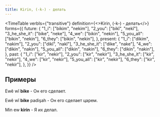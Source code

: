 ```yaml
---
title: Kirin, (-k-) - делать
---
```


<TimeTable
  verbIs={"transitive"}
  definition={<>Kirin, (-k-) - <Vt/> делать</>}
  forms={{
    future: {
      "1_i": ["bikim", "nekim"],
      "2_you": ["bikî", "nekî"],
      "3_he_she_it": ["bike", "neke"],
      "4_we": ["bikin", "nekin"],
      "5_you_all": ["bikin", "nekin"],
      "6_they": ["bikin", "nekin"],
    },
    present: {
      "1_i": ["dikim", "nakim"],
      "2_you": ["dikî", "nakî"],
      "3_he_she_it": ["dike", "nake"],
      "4_we": ["dikin", "nakin"],
      "5_you_all": ["dikin", "nakin"],
      "6_they": ["dikin", "nakin"],
    },
    past: {
      "1_i": ["kir", "nekir"],
      "2_you": ["kir", "nekir"],
      "3_he_she_it": ["kir", "nekir"],
      "4_we": ["kir", "nekir"],
      "5_you_all": ["kir", "nekir"],
      "6_they": ["kir", "nekir"],
    },
  }}
/>

## Примеры

Ewê wî **bike** - Он его сделает.

Ewê wî **bike** padişah - Он его сделает царем.

Min ew **kirin** - Я их делал.